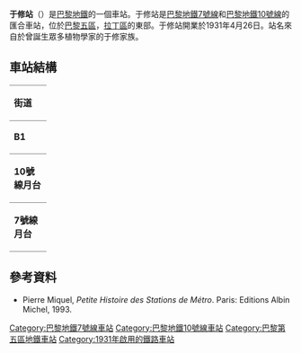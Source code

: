 {{expand|time=2016-02-26T00:57:17+00:00}}
{{no footnotes|time=2016-02-26T00:57:17+00:00}}
{{noteTA
|1=zh-hans:于修; zh-hant:于修}}
{{Infobox station
| name                = 于修站
| symbol_location     = paris
| symbol              = m
| symbol2             = 
| type                = [[Paris_Métro|Paris Métro]]  station
| image               = [[File:Metro_10_Jussieu.jpg|275px]]
| alt                 = 
| caption             = 
| other_name          = 
| address             = [[巴黎5區|巴黎5區]]
| borough             = [[法蘭西島|法蘭西島]]
| country             = 法國
| iso_region          = FR_scale:2000
| coordinates_display = title
| coordinates_format  = dms
| latd  = 48.846052| latm  = | lats  = | latNS  = 
| longd = 2.355738| longm = | longs = | longEW = 
| coordinates         = 
| owned               = [[RATP|RATP]]
| operator            = [[RATP|RATP]]
| line                = 
| disabled            = 
| zone                = 1
| opened              = {{Start-date|1931年4月26日}}
| closed              = <!-- {{End date|YYYY|MM|DD|df=y}} -->
| services            = 
| map_type            = France Paris
}}
'''于修站'''（{{lang-fr|Jussieu}}）是[[巴黎地鐵|巴黎地鐵]]的一個車站。于修站是[[巴黎地鐵7號線|巴黎地鐵7號線]]和[[巴黎地鐵10號線|巴黎地鐵10號線]]的匯合車站，位於[[巴黎五區|巴黎五區]]，[[拉丁區|拉丁區]]的東部。于修站開業於1931年4月26日。站名來自於曾誕生眾多植物學家的于修家族。
== 車站結構 ==
{| border=0 cellspacing=0 cellpadding=3
|style="border-bottom:solid 1px gray;border-top:solid 1px gray;" width=50 valign=top|'''街道'''
|-
|style="border-bottom:solid 1px gray;border-top:solid 1px gray;" width=50 valign=top|'''B1'''
|style="border-top:solid 1px gray;border-bottom:solid 1px gray;" width=100 valign=top|夾層
|-
|style="border-bottom:solid 1px gray;" width=50 rowspan=4 valign=top|'''10號線月台'''
|style="border-top:solid 1px gray;border-right:solid 2px black;border-left:solid 2px black;border-bottom:solid 2px black;" colspan=2|<center><small>[[側式月台|側式月台]]，右側開門</small></center>
|-
|style="border-bottom:solid 1px gray;" width=100|西行
|style="border-bottom:solid 1px gray;" width=390|{{arrow|L}} [[File:Metro-M.svg|16x16px]][[File:Paris_Metro_10.svg|16x16px]]往[[布洛涅-聖克盧橋站|布洛涅-聖克盧橋]]<small>（[[勒莫萬主教站|勒莫萬主教]]）</small>
|-
|東行
|{{arrow|R}} [[File:Metro-M.svg|16x16px]][[File:Paris_Metro_10.svg|16x16px]]往[[奧斯特里茨站_(巴黎地鐵)|奧斯特里茨站]]<small>（總站）</small>
|-
|style="border-top:solid 2px black;border-right:solid 2px black;border-left:solid 2px black;border-bottom:solid 1px gray;" colspan=2|<center><small>[[側式月台|側式月台]]，右側開門</small></center>
|-
|style="border-bottom:solid 1px gray;" width=50 rowspan=4 valign=top|'''7號線月台'''
|style="border-top:solid 1px gray;border-right:solid 2px black;border-left:solid 2px black;border-bottom:solid 2px black;" colspan=2|<center><small>[[側式月台|側式月台]]，右側開門</small></center>
|-
|style="border-bottom:solid 1px gray;" width=100|南行
|style="border-bottom:solid 1px gray;" width=390|{{arrow|L}} [[File:Metro-M.svg|16x16px]][[File:Paris_m_7_jms.svg|16x16px]]往[[猶太城-路易·阿拉貢站|猶太城-路易·阿拉貢]]/[[伊夫里鎮站|伊夫里鎮]]<small>（[[蒙日廣場站|蒙日廣場]]）</small>
|-
|北行
|{{arrow|R}} [[File:Metro-M.svg|16x16px]][[File:Paris_m_7_jms.svg|16x16px]]往[[新庭-1945年5月8日站|新庭-1945年5月8日]]<small>（[[旭利-莫隆站|旭利-莫隆]]）</small>
|-
|style="border-top:solid 2px black;border-right:solid 2px black;border-left:solid 2px black;border-bottom:solid 1px gray;" colspan=2|<center><small>[[側式月台|側式月台]]，右側開門</small></center>
|}
==參考資料==
{{reflist}}
* Pierre Miquel, ''Petite Histoire des Stations de Métro''. Paris: Editions Albin Michel, 1993.
{{Commons category|Jussieu (Paris Metro)}}
{{巴黎地鐵7號線}}
{{巴黎地鐵10號線}}
{{DEFAULTSORT:Jussieu}}
[[Category:巴黎地鐵7號線車站|Category:巴黎地鐵7號線車站]]
[[Category:巴黎地鐵10號線車站|Category:巴黎地鐵10號線車站]]
[[Category:巴黎第五區地鐵車站|Category:巴黎第五區地鐵車站]]
[[Category:1931年啟用的鐵路車站|Category:1931年啟用的鐵路車站]]